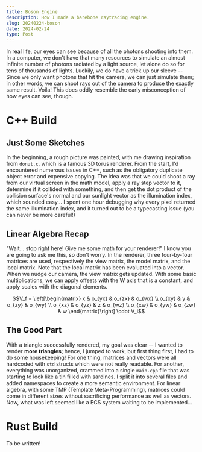 ```yaml
---
title: Boson Engine
description: How I made a barebone raytracing engine.
slug: 20240224-boson
date: 2024-02-24
type: Post
---
```


In real life, our eyes can see because of all the photons shooting into them. In a computer, we don't have that many resources to simulate
an almost infinite number of photons radiated by a light source, let alone do so for tens of thousands of lights. Luckily, we do have a trick
up our sleeve -- Since we only want photons that hit the camera, we can just simulate them; in other words, we can shoot rays out of the camera
to produce the exactly same result. Voila! This does oddly resemble the early misconception of how eyes can see, though.

# C++ Build

## Just Some Sketches

In the beginning, a rough picture was painted, with me drawing inspiration from `donut.c`, which is a famous 3D torus renderer. From the start, I'd
encountered numerous issues in C++, such as the obligatory duplicate object error and expensive copying. The idea was that we could shoot a ray from
our virtual screen in the math model, apply a ray step vector to it, determine if it collided with something, and then get the dot product of the
collision surface's normal and our sunlight vector as the illumination index, which sounded easy... I spent one hour debugging why every pixel returned
the same illumination index, and it turned out to be a typecasting issue (you can never be more careful!)

## Linear Algebra Recap

"Wait... stop right here! Give me some math for your renderer!" I know you are going to ask me this, so don't worry. In the renderer, three four-by-four
matrices are used, respectively the view matrix, the model matrix, and the local matrix. Note that the local matrix has been evaluated into a vector.
When we nudge our camera, the view matrix gets updated. With some basic multiplications, we can apply offsets with the W axis that is a constant, and
apply scales with the diagonal elements.

```math
V_f =
\left[\begin{matrix}
x       &   o_{yx}  &   o_{zx}     &   o_{wx} \\
o_{xy}  &   y       &   o_{zy}     &   o_{wy} \\
o_{xz}  &   o_{yz}  &   z          &   o_{wz} \\
o_{xw}   &   o_{yw}  &   o_{zw}     &   w
\end{matrix}\right] \cdot V_i
```

## The Good Part

With a triangle successfully rendered, my goal was clear -- I wanted to render **more triangles**; hence, I jumped to work, but first thing first, I had
to do some housekeeping! For one thing, matrices and vectors were all hardcoded with `std` structs which were not really readable. For another, everything
was unorganized, crammed into a single `main.cpp` file that was starting to look like a tin filled with sardines. I split it into several files and added namespaces
to create a more semantic environment. For linear algebra, with some TMP (Template Meta-Programming), matrices could come in different sizes without sacrificing
performance as well as vectors. Now, what was left seemed like a ECS system waiting to be implemented...

# Rust Build

To be written!
